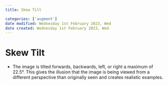 ```yaml
---
title: Skew Tilt

categories: ['augment']
date modified: Wednesday 1st February 2023, Wed
date created: Wednesday 1st February 2023, Wed
---
```


# Skew Tilt


- The image is tilted forwards, backwards, left, or right a maximum of 22.5°. This gives the illusion that the image is being viewed from a different perspective than originally seen and creates realistic examples.



